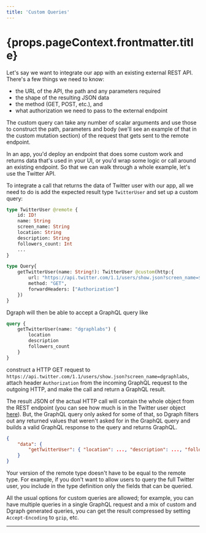 ```yaml
---
title: 'Custom Queries'
---
```


<h1>{props.pageContext.frontmatter.title}</h1>

Let's say we want to integrate our app with an existing external REST API.  There's a few things we need to know:

* the URL of the API, the path and any parameters required
* the shape of the resulting JSON data
* the method (GET, POST, etc.), and
* what authorization we need to pass to the external endpoint

The custom query can take any number of scalar arguments and use those to construct the path, parameters and body (we'll see an example of that in the custom mutation section) of the request that gets sent to the remote endpoint.

In an app, you'd deploy an endpoint that does some custom work and returns data that's used in your UI, or you'd wrap some logic or call around an existing endpoint.  So that we can walk through a whole example, let's use the Twitter API.

To integrate a call that returns the data of Twitter user with our app, all we need to do is add the expected result type `TwitterUser` and set up a custom query:

```graphql
type TwitterUser @remote {
    id: ID!
    name: String
    screen_name: String
    location: String
    description: String
    followers_count: Int
    ...
}

type Query{
    getTwitterUser(name: String!): TwitterUser @custom(http:{
        url: "https://api.twitter.com/1.1/users/show.json?screen_name=$name"
        method: "GET",
        forwardHeaders: ["Authorization"]
    })
}
```

Dgraph will then be able to accept a GraphQL query like

```graphql
query {
    getTwitterUser(name: "dgraphlabs") {
        location
        description
        followers_count
    }
}
```
 
construct a HTTP GET request to `https://api.twitter.com/1.1/users/show.json?screen_name=dgraphlabs`, attach header `Authorization` from the incoming GraphQL request to the outgoing HTTP, and make the call and return a GraphQL result.

The result JSON of the actual HTTP call will contain the whole object from the REST endpoint (you can see how much is in the Twitter user object [here](https://developer.twitter.com/en/docs/tweets/data-dictionary/overview/user-object)).  But, the GraphQL query only asked for some of that, so Dgraph filters out any returned values that weren't asked for in the GraphQL query and builds a valid GraphQL response to the query and returns GraphQL.

```json
{
    "data": {
        "getTwitterUser": { "location": ..., "description": ..., "followers_count": ... }
    }
}
```

Your version of the remote type doesn't have to be equal to the remote type.  For example, if you don't want to allow users to query the full Twitter user, you include in the type definition only the fields that can be queried.

All the usual options for custom queries are allowed; for example, you can have multiple queries in a single GraphQL request and a mix of custom and Dgraph generated queries, you can get the result compressed by setting `Accept-Encoding` to `gzip`, etc.

---
